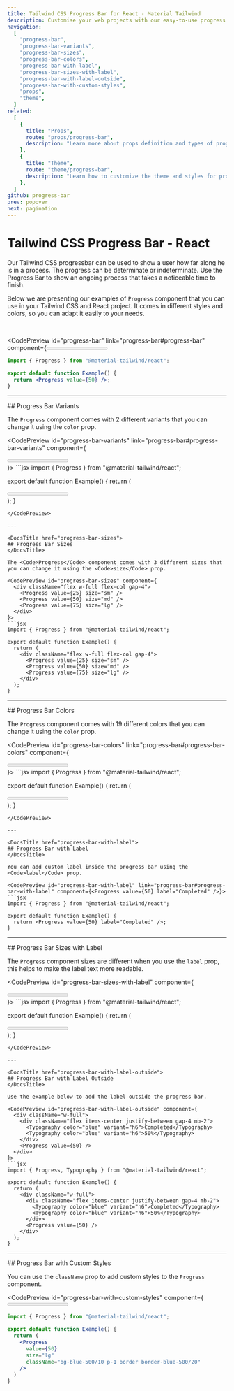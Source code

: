 ```yaml
---
title: Tailwind CSS Progress Bar for React - Material Tailwind
description: Customise your web projects with our easy-to-use progress bar component for Tailwind CSS and React using Material Design guidelines.
navigation:
  [
    "progress-bar",
    "progress-bar-variants",
    "progress-bar-sizes",
    "progress-bar-colors",
    "progress-bar-with-label",
    "progress-bar-sizes-with-label",
    "progress-bar-with-label-outside",
    "progress-bar-with-custom-styles",
    "props",
    "theme",
  ]
related:
  [
    {
      title: "Props",
      route: "props/progress-bar",
      description: "Learn more about props definition and types of progress bar component.",
    },
    {
      title: "Theme",
      route: "theme/progress-bar",
      description: "Learn how to customize the theme and styles for progress bar component.",
    },
  ]
github: progress-bar
prev: popover
next: pagination
---
```


# Tailwind CSS Progress Bar - React

Our Tailwind CSS progressbar can be used to show a user how far along he is in a process. The progress can be determinate or indeterminate. Use the Progress Bar to show an ongoing process that takes a noticeable time to finish.

Below we are presenting our examples of <Code>Progress</Code> component that you can use in your Tailwind CSS and React project. It comes in different styles and colors, so you can adapt it easily to your needs.

<br />

<CodePreview id="progress-bar" link="progress-bar#progress-bar" component={<Progress value={50} />}>
```jsx
import { Progress } from "@material-tailwind/react";

export default function Example() {
  return <Progress value={50} />;
}
```
</CodePreview>

---

<DocsTitle href="progress-bar-variants">
## Progress Bar Variants
</DocsTitle>

The <Code>Progress</Code> component comes with 2 different variants that you can change it using the <Code>color</Code> prop.

<CodePreview id="progress-bar-variants" link="progress-bar#progress-bar-variants" component={
  <div className="flex w-full flex-col gap-4">
    <Progress value={50} variant="filled" />
    <Progress value={50} variant="gradient" />
  </div>
}>
```jsx
import { Progress } from "@material-tailwind/react";

export default function Example() {
  return (
    <div className="flex w-full flex-col gap-4">
      <Progress value={50} variant="filled" />
      <Progress value={50} variant="gradient" />
    </div>
  );
}
```
</CodePreview>

---

<DocsTitle href="progress-bar-sizes">
## Progress Bar Sizes
</DocsTitle>

The <Code>Progress</Code> component comes with 3 different sizes that you can change it using the <Code>size</Code> prop.

<CodePreview id="progress-bar-sizes" component={
  <div className="flex w-full flex-col gap-4">
    <Progress value={25} size="sm" />
    <Progress value={50} size="md" />
    <Progress value={75} size="lg" />
  </div>
}>
```jsx
import { Progress } from "@material-tailwind/react";

export default function Example() {
  return (
    <div className="flex w-full flex-col gap-4">
      <Progress value={25} size="sm" />
      <Progress value={50} size="md" />
      <Progress value={75} size="lg" />
    </div>
  );
}
```
</CodePreview>

---

<DocsTitle href="progress-bar-colors">
## Progress Bar Colors
</DocsTitle>

The <Code>Progress</Code> component comes with 19 different colors that you can change it using the <Code>color</Code> prop.

<CodePreview id="progress-bar-colors" link="progress-bar#progress-bar-colors" component={
  <div className="flex w-full flex-col gap-4">
    <Progress value={50} color="blue" />
    <Progress value={50} color="red" />
    <Progress value={50} color="green" />
    <Progress value={50} color="amber" />
    <Progress value={50} color="teal" />
    <Progress value={50} color="indigo" />
    <Progress value={50} color="purple" />
    <Progress value={50} color="pink" />
  </div>
}>
```jsx
import { Progress } from "@material-tailwind/react";

export default function Example() {
  return (
    <div className="flex w-full flex-col gap-4">
      <Progress value={50} color="blue" />
      <Progress value={50} color="red" />
      <Progress value={50} color="green" />
      <Progress value={50} color="amber" />
      <Progress value={50} color="teal" />
      <Progress value={50} color="indigo" />
      <Progress value={50} color="purple" />
      <Progress value={50} color="pink" />
    </div>
  );
}
```
</CodePreview>

---

<DocsTitle href="progress-bar-with-label">
## Progress Bar with Label
</DocsTitle>

You can add custom label inside the progress bar using the <Code>label</Code> prop.

<CodePreview id="progress-bar-with-label" link="progress-bar#progress-bar-with-label" component={<Progress value={50} label="Completed" />}>
```jsx
import { Progress } from "@material-tailwind/react";

export default function Example() {
  return <Progress value={50} label="Completed" />;
}
```
</CodePreview>

---

<DocsTitle href="progress-bar-sizes-with-label">
## Progress Bar Sizes with Label
</DocsTitle>

The <Code>Progress</Code> component sizes are different when you use the <Code>label</Code> prop, this helps to make the label text more readable.

<CodePreview id="progress-bar-sizes-with-label" component={
  <div className="flex w-full flex-col gap-4">
    <Progress value={25} size="sm" label="Small" />
    <Progress value={50} size="md" label="Medium" />
    <Progress value={75} size="lg" label="Large" />
  </div>
}>
```jsx
import { Progress } from "@material-tailwind/react";

export default function Example() {
  return (
    <div className="flex w-full flex-col gap-4">
      <Progress value={25} size="sm" label="Small" />
      <Progress value={50} size="md" label="Medium" />
      <Progress value={75} size="lg" label="Large" />
    </div>
  );
}
```
</CodePreview>

---

<DocsTitle href="progress-bar-with-label-outside">
## Progress Bar with Label Outside
</DocsTitle>

Use the example below to add the label outside the progress bar.

<CodePreview id="progress-bar-with-label-outside" component={
  <div className="w-full">
    <div className="flex items-center justify-between gap-4 mb-2">
      <Typography color="blue" variant="h6">Completed</Typography>
      <Typography color="blue" variant="h6">50%</Typography>
    </div>
    <Progress value={50} />
  </div>
}>
```jsx
import { Progress, Typography } from "@material-tailwind/react";

export default function Example() {
  return (
    <div className="w-full">
      <div className="flex items-center justify-between gap-4 mb-2">
        <Typography color="blue" variant="h6">Completed</Typography>
        <Typography color="blue" variant="h6">50%</Typography>
      </div>
      <Progress value={50} />
    </div>
  );
}
```
</CodePreview>

---

<DocsTitle href="progress-bar-with-custom-styles">
## Progress Bar with Custom Styles
</DocsTitle>

You can use the <Code>className</Code> prop to add custom styles to the <Code>Progress</Code> component.

<CodePreview id="progress-bar-with-custom-styles" component={
  <Progress
    value={50}
    size="lg"
    className="bg-blue-500/10 p-1 border border-blue-500/20"
  />
}>
```jsx
import { Progress } from "@material-tailwind/react";

export default function Example() {
  return (
    <Progress
      value={50}
      size="lg"
      className="bg-blue-500/10 p-1 border border-blue-500/20"
    />
  )
}
```
</CodePreview>

<span id="props" className="scroll-mt-48" />
<span id="theme" className="scroll-mt-48" />
